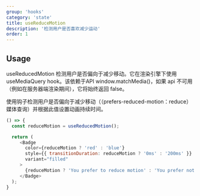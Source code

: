 ```yaml
---
group: 'hooks'
category: 'state'
title: useReduceMotion
description: '检测用户是否喜欢减少运动'
order: 1
---
```


## Usage


useReducedMotion 检测用户是否偏向于减少移动。它在渲染引擎下使用 useMediaQuery hook。该依赖于API window.matchMedia()，如果 api 不可用（例如在服务器端渲染期间），它将始终返回 false。

使用钩子检测用户是否偏向于减少移动（（prefers-reduced-motion：reduce）媒体查询）并根据此值设置动画持续时间。

```js live=true
() => {
  const reduceMotion = useReducedMotion();

  return (
     <Badge
       color={reduceMotion ? 'red' : 'blue'}
       style={{ transitionDuration: reduceMotion ? '0ms' : '200ms' }}
       variant="filled"
     >
       {reduceMotion ? 'You prefer to reduce motion' : 'You prefer not to reduce motion'}
     </Badge>
  );
}
```
